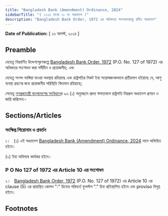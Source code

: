 ```yaml
---
title: "Bangladesh Bank (Amendment) Ordinance, 2024"
sidebarTitle: "( ২০২৪ সনের ০১ নং অধ্যাদেশ )"
description: "Bangladesh Bank Order, 1972 এর অধিকতর সংশোধনকল্পে প্রণীত অধ্যাদেশ"
---
```


**Date of Publication:** [ ১৩ আগস্ট, ২০২৪ ]

## Preamble

যেহেতু নিম্নবর্ণিত উদ্দেশ্যপূরণকল্পে [Bangladesh Bank Order, 1972](/act-415.html "Bangladesh Bank Order, 1972 ") (P.O. No. 127 of 1972) এর অধিকতর সংশোধন করা সমীচীন ও প্রয়োজনীয়; এবং

যেহেতু সংসদ ভাঙ্গিয়া যাওয়া অবস্থায় রহিয়াছে এবং রাষ্ট্রপতির নিকট ইহা সন্তোষজনকভাবে প্রতীয়মান হইয়াছে যে, আশু ব্যবস্থা গ্রহণের জন্য প্রয়োজনীয় পরিস্থিতি বিদ্যমান রহিয়াছে;

সেহেতু [গণপ্রজাতন্ত্রী বাংলাদেশের সংবিধান](/act-957.html "গণপ্রজাতন্ত্রী বাংলাদেশের সংবিধান")ের ৯৩ (১) অনুচ্ছেদে প্রদত্ত ক্ষমতাবলে রাষ্ট্রপতি নিম্নরূপ অধ্যাদেশ প্রণয়ন ও জারি করিলেন:-

## Sections/Articles

### সংক্ষিপ্ত শিরোনাম ও প্রবর্তন

১।   (১) এই অধ্যাদেশ [Bangladesh Bank (Amendment) Ordinance, 2024](/act-1494.html "Bangladesh Bank (Amendment) Ordinance, 2024") নামে অভিহিত হইবে।

(২) ইহা অবিলম্বে কার্যকর হইবে।

### P O No 127 of 1972 এর Article 10 এর সংশোধন

২।   [Bangladesh Bank Order, 1972](/act-415.html "Bangladesh Bank Order, 1972 ") (P.O. No. 127 of 1972) এর Article 10 এর clause (5) এর প্রান্তস্থিত কোলন ":" চিহ্নের পরিবর্তে ফুলস্টপ "." চিহ্ন প্রতিস্থাপিত হইবে এবং proviso বিলুপ্ত হইবে।

## Footnotes
